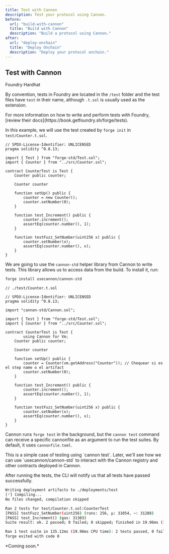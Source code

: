 ```yaml
---
title: Test with Cannon
description: Test your protocol using Cannon.
before:
  url: "build-with-cannon"
  title: "Build with Cannon"
  description: "Build a protocol using Cannon."
after:
  url: "deploy-onchain"
  title: "Deploy Onchain"
  description: "Deploy your protocol onchain."
---
```


## Test with Cannon

<Tabs defaultValue="foundry">
  <TabsList className="w-full">
    <TabsTrigger value="foundry" className="w-full">
      <span>Foundry</span>
    </TabsTrigger>
    <TabsTrigger value="hardhat" className="w-full">
      <span>Hardhat</span>
    </TabsTrigger>
  </TabsList>
  <TabsContent value="foundry">

By convention, tests in Foundry are located in the `/test` folder and the test files have `test` in their name, although `.t.sol` is usually used as the extension.

<Alert variant="warning" className="mt-6">
  <AlertDescription>
    For more information on how to write and perform tests with Foundry, [review their docs](https://book.getfoundry.sh/forge/tests).
  </AlertDescription>
</Alert>

In this example, we will use the test created by `forge init` in `test/Counter.t.sol`.

```solidity
// SPDX-License-Identifier: UNLICENSED
pragma solidity ^0.8.13;

import { Test } from "forge-std/Test.sol";
import { Counter } from "../src/Counter.sol";

contract CounterTest is Test {
    Counter public counter;
    
    Counter counter

    function setUp() public {
        counter = new Counter();
        counter.setNumber(0);
    }

    function test_Increment() public {
        counter.increment();
        assertEq(counter.number(), 1);
    }

    function testFuzz_SetNumber(uint256 x) public {
        counter.setNumber(x);
        assertEq(counter.number(), x);
    }
}
```

We are going to use the `cannon-std` helper library from Cannon to write tests. This library allows us to access data from the build. To install it, run:

```bash
forge install usecannon/cannon-std
```

```solidity
// ./test/Counter.t.sol

// SPDX-License-Identifier: UNLICENSED
pragma solidity ^0.8.13;

import "cannon-std/Cannon.sol";

import { Test } from "forge-std/Test.sol";
import { Counter } from "../src/Counter.sol";

contract CounterTest is Test {
		using Cannon for Vm;
    Counter public counter;
    
    Counter counter

    function setUp() public {
        counter = Counter(vm.getAddress("Counter")); // Chequear si es el step name o el artifact
        counter.setNumber(0);
    }

    function test_Increment() public {
        counter.increment();
        assertEq(counter.number(), 1);
    }

    function testFuzz_SetNumber(uint256 x) public {
        counter.setNumber(x);
        assertEq(counter.number(), x);
    }
}
```

Cannon runs `forge test` in the background, but the `cannon test` command can receive a specific cannonfile as an argument to run the test suites. By default, it uses `cannonfile.toml`.

<Alert variant="warning">
  <AlertDescription>
    This is a simple case of testing using `cannon test`. Later, we'll see how we can use `usecannon/cannon-std` to interact with the Cannon registry and other contracts deployed in Cannon.
  </AlertDescription>
</Alert>

After running the tests, the CLI will notify us that all tests have passed successfully.


```bash
Writing deployment artifacts to ./deployments/test
[⠊] Compiling...
No files changed, compilation skipped

Ran 2 tests for test/Counter.t.sol:CounterTest
[PASS] testFuzz_SetNumber(uint256) (runs: 256, μ: 31054, ~: 31288)
[PASS] test_Increment() (gas: 31303)
Suite result: ok. 2 passed; 0 failed; 0 skipped; finished in 19.96ms (11.97ms CPU time)

Ran 1 test suite in 135.12ms (19.96ms CPU time): 2 tests passed, 0 failed, 0 skipped (2 total tests)
forge exited with code 0
```
</TabsContent>
  <TabsContent value="hardhat">
*Coming soon.*
  </TabsContent>
</Tabs>